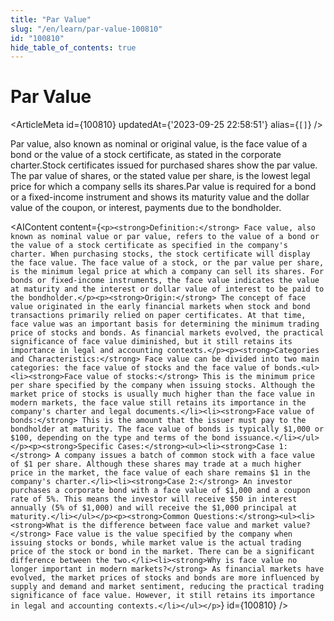```yaml
---
title: "Par Value"
slug: "/en/learn/par-value-100810"
id: "100810"
hide_table_of_contents: true
---
```



# Par Value

<ArticleMeta id={100810} updatedAt={'2023-09-25 22:58:51'} alias={`[]`} />
<div className='border-solid border-b border-t-0 my-4 border-[var(--ifm-color-gray-300)]' />

Par value, also known as nominal or original value, is the face value of a bond or the value of a stock certificate, as stated in the corporate charter.Stock certificates issued for purchased shares show the par value. The par value of shares, or the stated value per share, is the lowest legal price for which a company sells its shares.Par value is required for a bond or a fixed-income instrument and shows its maturity value and the dollar value of the coupon, or interest, payments due to the bondholder.

<AIContent content={`<p><strong>Definition:</strong> Face value, also known as nominal value or par value, refers to the value of a bond or the value of a stock certificate as specified in the company's charter. When purchasing stocks, the stock certificate will display the face value. The face value of a stock, or the par value per share, is the minimum legal price at which a company can sell its shares. For bonds or fixed-income instruments, the face value indicates the value at maturity and the interest or dollar value of interest to be paid to the bondholder.</p><p><strong>Origin:</strong> The concept of face value originated in the early financial markets when stock and bond transactions primarily relied on paper certificates. At that time, face value was an important basis for determining the minimum trading price of stocks and bonds. As financial markets evolved, the practical significance of face value diminished, but it still retains its importance in legal and accounting contexts.</p><p><strong>Categories and Characteristics:</strong> Face value can be divided into two main categories: the face value of stocks and the face value of bonds.<ul><li><strong>Face value of stocks:</strong> This is the minimum price per share specified by the company when issuing stocks. Although the market price of stocks is usually much higher than the face value in modern markets, the face value still retains its importance in the company's charter and legal documents.</li><li><strong>Face value of bonds:</strong> This is the amount that the issuer must pay to the bondholder at maturity. The face value of bonds is typically $1,000 or $100, depending on the type and terms of the bond issuance.</li></ul></p><p><strong>Specific Cases:</strong><ul><li><strong>Case 1:</strong> A company issues a batch of common stock with a face value of $1 per share. Although these shares may trade at a much higher price in the market, the face value of each share remains $1 in the company's charter.</li><li><strong>Case 2:</strong> An investor purchases a corporate bond with a face value of $1,000 and a coupon rate of 5%. This means the investor will receive $50 in interest annually (5% of $1,000) and will receive the $1,000 principal at maturity.</li></ul></p><p><strong>Common Questions:</strong><ul><li><strong>What is the difference between face value and market value?</strong> Face value is the value specified by the company when issuing stocks or bonds, while market value is the actual trading price of the stock or bond in the market. There can be a significant difference between the two.</li><li><strong>Why is face value no longer important in modern markets?</strong> As financial markets have evolved, the market prices of stocks and bonds are more influenced by supply and demand and market sentiment, reducing the practical trading significance of face value. However, it still retains its importance in legal and accounting contexts.</li></ul></p>`} id={100810} />

